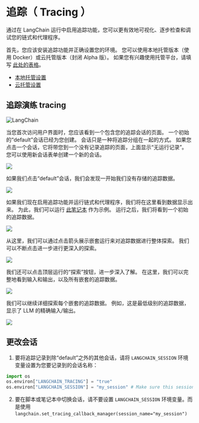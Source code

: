 # 追踪（ Tracing ）

通过在 LangChain 运行中启用追踪功能，您可以更有效地可视化、逐步检查和调试您的链式和代理程序。

首先，您应该安装追踪功能并正确设置您的环境。
您可以使用本地托管版本（使用 Docker）或云托管版本（封闭 Alpha 版）。
如果您有兴趣使用托管平台，请填写 [此处的表格](https://forms.gle/tRCEMSeopZf6TE3b6)。

- [本地托管设置](./local_installation.md)
- [云托管设置](./hosted_installation.md)

## 追踪演练 tracing

![LangChain](https://pica.zhimg.com/50/v2-56e8bbb52aa271012541c1fe1ceb11a2_r.gif 'LangChain中文网')


当您首次访问用户界面时，您应该看到一个包含您的追踪会话的页面。
一个初始的“default”会话已经为您创建。
会话只是一种将追踪分组在一起的方式。
如果您点击一个会话，它将带您到一个没有记录追踪的页面，上面显示“无运行记录”。
您可以使用新会话表单创建一个新的会话。

![](./homepage.png)

如果我们点击“default”会话，我们会发现一开始我们没有存储的追踪数据。

![](./default_empty.png)

如果我们现在启用追踪功能并运行链式和代理程序，我们将在这里看到数据显示出来。
为此，我们可以运行 [此笔记本](./agent_with_tracing.html) 作为示例。
运行之后，我们将看到一个初始的追踪数据。

![](./first_trace.png)

从这里，我们可以通过点击箭头展示嵌套运行来对追踪数据进行整体探索。
我们可以不断点击进一步进行更深入的探索。

![](./explore.png)

我们还可以点击顶层运行的“探索”按钮，进一步深入了解。
在这里，我们可以完整地看到输入和输出，以及所有嵌套的追踪数据。

![](./explore_trace.png)

我们可以继续详细探索每个嵌套的追踪数据。
例如，这是最低级别的追踪数据，显示了 LLM 的精确输入/输出。

![](./explore_llm.png)

## 更改会话

1. 要将追踪记录到除“default”之外的其他会话，请将 `LANGCHAIN_SESSION` 环境变量设置为您要记录到的会话名称：

```python
import os
os.environ["LANGCHAIN_TRACING"] = "true"
os.environ["LANGCHAIN_SESSION"] = "my_session" # Make sure this session actually exists. You can create a new session in the UI.
```

2. 要在脚本或笔记本中切换会话，请不要设置 `LANGCHAIN_SESSION` 环境变量。而是使用 `langchain.set_tracing_callback_manager(session_name="my_session")`
